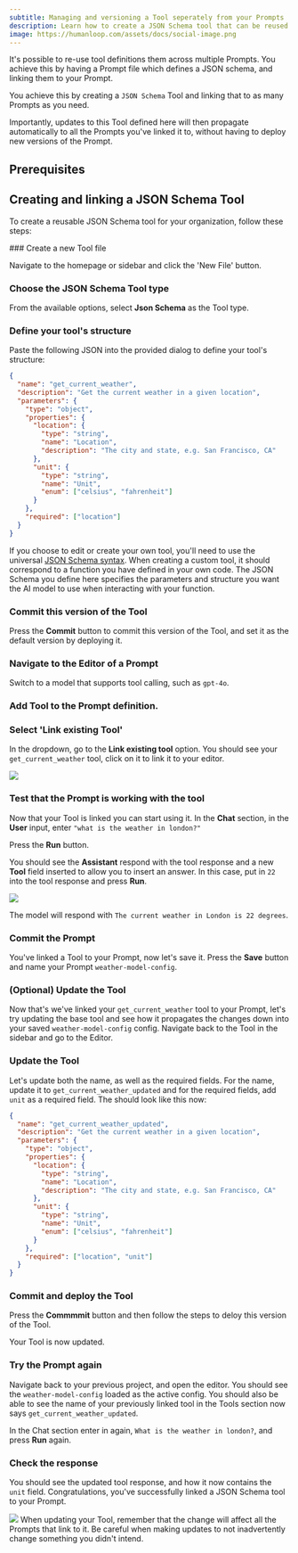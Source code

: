 ```yaml
---
subtitle: Managing and versioning a Tool seperately from your Prompts
description: Learn how to create a JSON Schema tool that can be reused across multiple Prompts.
image: https://humanloop.com/assets/docs/social-image.png
---
```


It's possible to re-use tool definitions them across multiple Prompts. You achieve this by having a Prompt file which defines a JSON schema, and linking them to your Prompt.

You achieve this by creating a `JSON Schema` Tool and linking that to as many Prompts as you need.

Importantly, updates to this Tool defined here will then propagate automatically to all the Prompts you've linked it to, without having to deploy new versions of the Prompt.

## Prerequisites

<Markdown src="../../../snippets/prereq-point-prompt.mdx" />

## Creating and linking a JSON Schema Tool

To create a reusable JSON Schema tool for your organization, follow these steps:

<Steps>
### Create a new Tool file

Navigate to the homepage or sidebar and click the 'New File' button.

### Choose the JSON Schema Tool type

From the available options, select **Json Schema** as the Tool type.

### Define your tool's structure

Paste the following JSON into the provided dialog to define your tool's structure:

```json
{
  "name": "get_current_weather",
  "description": "Get the current weather in a given location",
  "parameters": {
    "type": "object",
    "properties": {
      "location": {
        "type": "string",
        "name": "Location",
        "description": "The city and state, e.g. San Francisco, CA"
      },
      "unit": {
        "type": "string",
        "name": "Unit",
        "enum": ["celsius", "fahrenheit"]
      }
    },
    "required": ["location"]
  }
}
```

If you choose to edit or create your own tool, you'll need to use the universal [JSON Schema syntax](https://json-schema.org/). When creating a custom tool, it should correspond to a function you have defined in your own code. The JSON Schema you define here specifies the parameters and structure you want the AI model to use when interacting with your function.

### Commit this version of the Tool

Press the **Commit** button to commit this version of the Tool, and set it as the default version by deploying it.

### Navigate to the **Editor** of a Prompt

Switch to a model that supports tool calling, such as `gpt-4o`.

<Markdown src="../../../snippets/v5/tool-calling-models.mdx" />

### **Add Tool** to the Prompt definition.

### Select 'Link existing Tool'

In the dropdown, go to the **Link existing tool** option. You should see your `get_current_weather` tool, click on it to link it to your editor.

<img src="../../../assets/images/b70a144-image.png" />

### Test that the Prompt is working with the tool

Now that your Tool is linked you can start using it. In the **Chat** section, in the **User** input, enter `"what is the weather in london?"`

Press the **Run** button.

You should see the **Assistant** respond with the tool response and a new **Tool** field inserted to allow you to insert an answer. In this case, put in `22` into the tool response and press **Run**.

<img src="../../../assets/images/ebc5f1e-image.png" />

The model will respond with `The current weather in London is 22 degrees`.

### Commit the Prompt

You've linked a Tool to your Prompt, now let's save it. Press the **Save** button and name your Prompt `weather-model-config`.

### (Optional) Update the Tool

Now that's we've linked your `get_current_weather` tool to your Prompt, let's try updating the base tool and see how it propagates the changes down into your saved `weather-model-config` config. Navigate back to the Tool in the sidebar and go to the Editor.

### Update the Tool

Let's update both the name, as well as the required fields. For the name, update it to `get_current_weather_updated` and for the required fields, add `unit` as a required field. The should look like this now:

```json
{
  "name": "get_current_weather_updated",
  "description": "Get the current weather in a given location",
  "parameters": {
    "type": "object",
    "properties": {
      "location": {
        "type": "string",
        "name": "Location",
        "description": "The city and state, e.g. San Francisco, CA"
      },
      "unit": {
        "type": "string",
        "name": "Unit",
        "enum": ["celsius", "fahrenheit"]
      }
    },
    "required": ["location", "unit"]
  }
}
```

### Commit and deploy the Tool

Press the **Commmmit** button and then follow the steps to deloy this version of the Tool.

Your Tool is now updated.

### Try the Prompt again

Navigate back to your previous project, and open the editor. You should see the `weather-model-config` loaded as the active config. You should also be able to see the name of your previously linked tool in the Tools section now says `get_current_weather_updated`.

In the Chat section enter in again, `What is the weather in london?`, and press **Run** again.

### Check the response

You should see the updated tool response, and how it now contains the `unit` field. Congratulations, you've successfully linked a JSON Schema tool to your Prompt.

</Steps>

<img src="../../../assets/images/4c395b6-image.png" />

<Warning title="Linked JSON Schema tool changes propagate to Prompt">
  When updating your Tool, remember that the change will affect all the Prompts
  that link to it. Be careful when making updates to not inadvertently change
  something you didn't intend.
</Warning>
